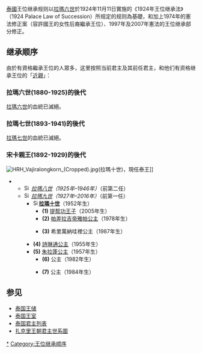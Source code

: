 {{update|time=2016-10-13T14:57:16+00:00}}
{{lead section|time=2015-05-02T18:15:33+00:00}}
[[泰國|泰國]]王位继承规则以[[拉瑪六世|拉瑪六世]]於1924年11月11日實施的《1924年王位继承法》（1924 Palace Law of Succession）所规定的规则為基礎，和加上1974年的憲法修正案（容許國王的女性后裔繼承王位）、1997年及2007年憲法的王位继承部分修正。

== 继承顺序 ==
由於有資格繼承王位的人眾多，这里按照当前君主及其前任君主，和他们有资格继承王位的「[[近親|近親]]」：

=== 拉瑪六世(1880-1925)的後代 ===
[[拉瑪六世|拉瑪六世]]的血統已滅絕。

=== 拉瑪七世(1893-1941)的後代 ===
[[拉瑪七世|拉瑪七世]]的血統已滅絕。

=== 宋卡親王(1892-1929)的後代 ===
[[File:HRH_Vajiralongkorn_(Cropped).jpg|thumb]](拉瑪十世)，現任泰王]]

{{Tree list}}
**[[Image:Simple_silver_crown.svg|15px]]  ''[[拉瑪八世|拉瑪八世]]（1925年–1946年）''（前第二任）
**[[Image:Simple_silver_crown.svg|15px]]  ''[[蒲美蓬·阿杜德|拉瑪九世]]（1927年–2016年）''（前第一任）
***[[Image:Simple_gold_crown.svg|15px]]'''[[瑪哈·哇集拉隆功|拉瑪十世]]'''（1952年生）
**** '''(1)''' [[提帮功王子|提帮功王子]]（2005年生）
**** '''(2)''' [[帕差拉吉帝雅帕公主|帕差拉吉帝雅帕公主]]（1978年生）
**** {{Tree list/final branch}}'''(3)''' 希里萬納哇裡公主（1987年生）
*** '''(4)''' [[詩琳通公主|詩琳通公主]]（1955年生）
*** '''(5)''' [[朱拉蓬公主|朱拉蓬公主]]（1957年生）
**** '''(6)''' {{link-en|Siribhachudhabhorn|Siribhachudabhorn}}公主（1982年生）
**** {{Tree list/final branch}}'''(7)''' {{link-en|Adityadhornkitikhun|Aditayadornkitikhun}}公主（1984年生）
{{Tree list/end}}

== 参见 ==
*[[泰国王储|泰国王储]]
*[[泰国王室|泰国王室]]
*[[泰国君主列表|泰国君主列表]]
*[[扎克里王朝君主世系圖|扎克里王朝君主世系圖]]
{{继任顺序}}

[[Category:泰国王位继承|*]]
[[Category:王位继承顺序|Category:王位继承顺序]]